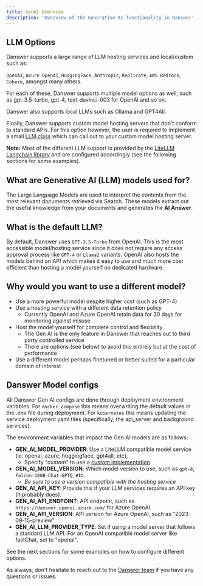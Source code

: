 ```yaml
---
title: GenAI Overview
description: 'Overview of the Generative AI functionality in Danswer'
---
```


## LLM Options
Danswer supports a large range of LLM hosting services and local/custom such as:

`OpenAI`, `Azure OpenAI`, `HuggingFace`, `Anthropic`, `Replicate`, `AWS Bedrock`, `Cohere`, amongst many others.

For each of these, Danswer supports multiple model options as well, such as gpt-3.5-turbo,
gpt-4, text-davinci-003 for OpenAI and so on.

Danswer also supports local LLMs such as Ollama and GPT4All.

Finally, Danswer supports custom model hosting servers that don't conform to standard APIs. For this option however,
the user is required to implement a small [LLM class](https://github.com/danswer-ai/danswer/blob/main/backend/danswer/llm/custom_llm.py#L14)
which can call out to your custom model hosting server.

**Note:** Most of the different LLM support is provided by the [LiteLLM Langchain library](https://python.langchain.com/docs/integrations/chat/litellm)
and are configured accordingly (see the following sections for some examples).


## What are Generative AI (LLM) models used for?
The Large Language Models are used to interpret the contents from the most relevant documents retrieved via Search.
These models extract out the useful knowledge from your documents and generates the **AI Answer**.


## What is the default LLM?
By default, Danswer uses `GPT-3.5-Turbo` from OpenAI. This is the most accessible model/hosting service since it does
not require any access approval process like `GPT-4` or `Llama2` variants.
OpenAI also hosts the models behind an API which makes it easy to use and much more cost efficient than hosting a model
yourself on dedicated hardware.


## Why would you want to use a different model?
- Use a more powerful model despite higher cost (such as GPT-4)
- Use a hosting service with a different data retention policy
    - Currently OpenAI and Azure OpenAI retain data for 30 days for monitoring against misuse
- Host the model yourself for complete control and flexibility
    - The Gen AI is the only feature in Danswer that reaches out to third party controlled service
    - There are options (see below) to avoid this entirely but at the cost of performance
- Use a different model perhaps finetuned or better suited for a particular domain of interest


## Danswer Model configs
All Danswer Gen AI configs are done through deployment environment variables. For `docker compose` this means
overwriting the default values in the .env file during deployment. For `kubernetes` this means updating the service
deployment yaml files (specifically, the api_server and background services).

The environment variables that impact the Gen AI models are as follows:
- **GEN_AI_MODEL_PROVIDER**: Use a LiteLLM compatible model service (ie. openai, azure, huggingface, gpt4all, etc),
    - Specify "custom" to use a [custom implementation](https://github.com/danswer-ai/danswer/blob/main/backend/danswer/llm/custom_llm.py#L14).
- **GEN_AI_MODEL_VERSION**: Which model version to use, such as `gpt-4`, `Falcon-180B-Chat-GPTQ`, etc.
    - _Be sure to use a version compatible with the hosting service_
- **GEN_AI_API_KEY**: Provide this if your LLM services requires an API key (it probably does).
- **GEN_AI_API_ENDPOINT**: API endpoint, such as `https://danswer.openai.azure.com/` for Azure OpenAI.
- **GEN_AI_API_VERSION**: API version for Azure OpenAI, such as "2023-09-15-preview"
- **GEN_AI_LLM_PROVIDER_TYPE**: Set if using a model server that follows a standard LLM API.
For an OpenAI compatible model server like fastChat, set to "openai".

See the next sections for some examples on how to configure different options.

As always, don't hesitate to reach out to the [Danswer team](https://docs.danswer.dev/contact_us) if you have any
questions or issues.
